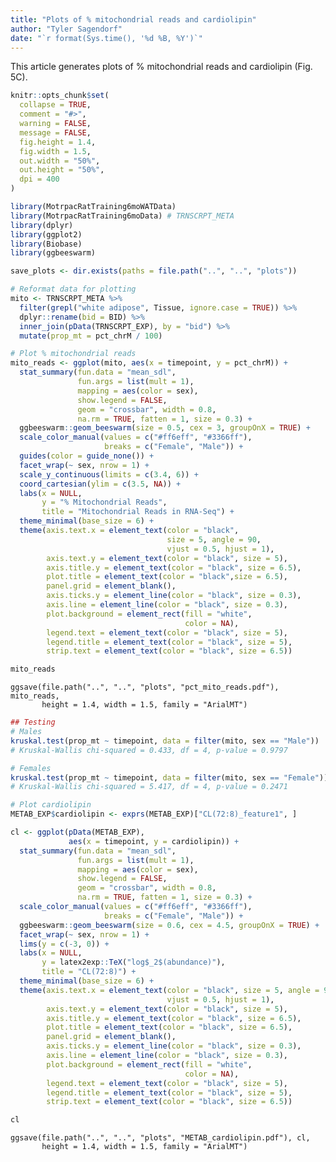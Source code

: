 ```yaml
---
title: "Plots of % mitochondrial reads and cardiolipin"
author: "Tyler Sagendorf"
date: "`r format(Sys.time(), '%d %B, %Y')`"
---
```


This article generates plots of % mitochondrial reads and cardiolipin (Fig. 5C).

```r
knitr::opts_chunk$set(
  collapse = TRUE,
  comment = "#>",
  warning = FALSE,
  message = FALSE,
  fig.height = 1.4, 
  fig.width = 1.5,
  out.width = "50%",
  out.height = "50%",
  dpi = 400
)
```

```r
library(MotrpacRatTraining6moWATData)
library(MotrpacRatTraining6moData) # TRNSCRPT_META
library(dplyr)
library(ggplot2)
library(Biobase)
library(ggbeeswarm)

save_plots <- dir.exists(paths = file.path("..", "..", "plots"))
```

```r
# Reformat data for plotting
mito <- TRNSCRPT_META %>%
  filter(grepl("white adipose", Tissue, ignore.case = TRUE)) %>%
  dplyr::rename(bid = BID) %>%
  inner_join(pData(TRNSCRPT_EXP), by = "bid") %>%
  mutate(prop_mt = pct_chrM / 100)
```

```r
# Plot % mitochondrial reads
mito_reads <- ggplot(mito, aes(x = timepoint, y = pct_chrM)) +
  stat_summary(fun.data = "mean_sdl",
               fun.args = list(mult = 1),
               mapping = aes(color = sex),
               show.legend = FALSE,
               geom = "crossbar", width = 0.8,
               na.rm = TRUE, fatten = 1, size = 0.3) +
  ggbeeswarm::geom_beeswarm(size = 0.5, cex = 3, groupOnX = TRUE) +
  scale_color_manual(values = c("#ff6eff", "#3366ff"),
                     breaks = c("Female", "Male")) +
  guides(color = guide_none()) +
  facet_wrap(~ sex, nrow = 1) +
  scale_y_continuous(limits = c(3.4, 6)) +
  coord_cartesian(ylim = c(3.5, NA)) +
  labs(x = NULL,
       y = "% Mitochondrial Reads",
       title = "Mitochondrial Reads in RNA-Seq") +
  theme_minimal(base_size = 6) +
  theme(axis.text.x = element_text(color = "black",
                                   size = 5, angle = 90,
                                   vjust = 0.5, hjust = 1),
        axis.text.y = element_text(color = "black", size = 5),
        axis.title.y = element_text(color = "black", size = 6.5),
        plot.title = element_text(color = "black",size = 6.5),
        panel.grid = element_blank(),
        axis.ticks.y = element_line(color = "black", size = 0.3),
        axis.line = element_line(color = "black", size = 0.3),
        plot.background = element_rect(fill = "white",
                                       color = NA),
        legend.text = element_text(color = "black", size = 5),
        legend.title = element_text(color = "black", size = 5),
        strip.text = element_text(color = "black", size = 6.5))

mito_reads
```

```{eval=save_plots}
ggsave(file.path("..", "..", "plots", "pct_mito_reads.pdf"), mito_reads,
       height = 1.4, width = 1.5, family = "ArialMT")
```

```r
## Testing
# Males
kruskal.test(prop_mt ~ timepoint, data = filter(mito, sex == "Male"))
# Kruskal-Wallis chi-squared = 0.433, df = 4, p-value = 0.9797

# Females
kruskal.test(prop_mt ~ timepoint, data = filter(mito, sex == "Female"))
# Kruskal-Wallis chi-squared = 5.417, df = 4, p-value = 0.2471
```

```r
# Plot cardiolipin
METAB_EXP$cardiolipin <- exprs(METAB_EXP)["CL(72:8)_feature1", ]

cl <- ggplot(pData(METAB_EXP),
             aes(x = timepoint, y = cardiolipin)) +
  stat_summary(fun.data = "mean_sdl",
               fun.args = list(mult = 1),
               mapping = aes(color = sex),
               show.legend = FALSE,
               geom = "crossbar", width = 0.8,
               na.rm = TRUE, fatten = 1, size = 0.3) +
  scale_color_manual(values = c("#ff6eff", "#3366ff"),
                     breaks = c("Female", "Male")) +
  ggbeeswarm::geom_beeswarm(size = 0.6, cex = 4.5, groupOnX = TRUE) +
  facet_wrap(~ sex, nrow = 1) +
  lims(y = c(-3, 0)) +
  labs(x = NULL,
       y = latex2exp::TeX("log$_2$(abundance)"),
       title = "CL(72:8)") +
  theme_minimal(base_size = 6) +
  theme(axis.text.x = element_text(color = "black", size = 5, angle = 90,
                                   vjust = 0.5, hjust = 1),
        axis.text.y = element_text(color = "black", size = 5),
        axis.title.y = element_text(color = "black", size = 6.5),
        plot.title = element_text(color = "black", size = 6.5),
        panel.grid = element_blank(),
        axis.ticks.y = element_line(color = "black", size = 0.3),
        axis.line = element_line(color = "black", size = 0.3),
        plot.background = element_rect(fill = "white",
                                       color = NA),
        legend.text = element_text(color = "black", size = 5),
        legend.title = element_text(color = "black", size = 5),
        strip.text = element_text(color = "black", size = 6.5))

cl
```

```{eval=save_plots}
ggsave(file.path("..", "..", "plots", "METAB_cardiolipin.pdf"), cl,
       height = 1.4, width = 1.5, family = "ArialMT")
```

